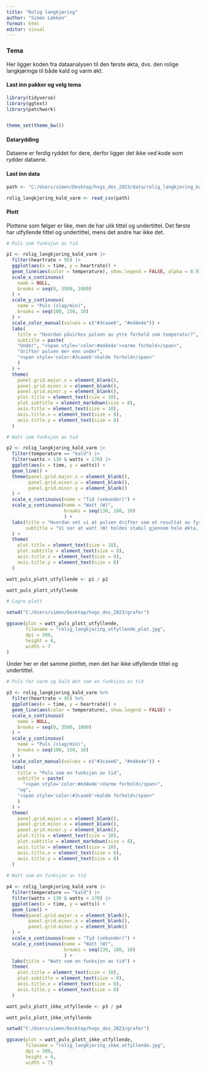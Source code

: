 ```yaml
---
title: "Rolig langkjøring"
author: "Simen Løkken"
format: html
editor: visual
---
```


### Tema

Her ligger koden fra dataanalysen til den første økta, dvs. den rolige langkjøringa til både kald og varm økt.

#### Last inn pakker og velg tema

```r

library(tidyverse)
library(ggtext)
library(patchwork)


theme_set(theme_bw())
```

#### Datarydding

Dataene er ferdig ryddet for dere, derfor ligger det ikke ved kode som rydder dataene.

#### Last inn data

```r

path <- "C:/Users/simen/Desktop/hvgs_des_2023/data/rolig_langkjoring_kald_varm.csv"

rolig_langkjoring_kald_varm <- read_csv(path)
```

#### Plott

Plottene som følger er like, men de har ulik tittel og undertittel. Det første har utfyllende tittel og undertittel, mens det andre har ikke det.

```r

# Puls som funksjon av tid

p1 <- rolig_langkjoring_kald_varm |> 
  filter(heartrate > 95) |> 
  ggplot(aes(x = time, y = heartrate)) +
  geom_line(aes(color = temperature), show.legend = FALSE, alpha = 0.9) +
  scale_x_continuous(
    name = NULL,
    breaks = seq(0, 3500, 1000)
  ) +
  scale_y_continuous(
    name = "Puls (slag/min)",
    breaks = seq(100, 150, 10)
  ) +
  scale_color_manual(values = c("#3caae6", "#ed4e4e")) +
  labs(
    title = "Hvordan påvirkes pulsen av ytre forhold som temperatur?",
    subtitle = paste(
    "Under", "<span style='color:#ed4e4e'>varme forhold</span>", 
    "drifter pulsen mer enn under", 
    "<span style='color:#3caae6'>kalde forhold</span>"
    )
  ) +
  theme(
    panel.grid.major.x = element_blank(),
    panel.grid.minor.x = element_blank(),
    panel.grid.minor.y = element_blank(),
    plot.title = element_text(size = 10),
    plot.subtitle = element_markdown(size = 8),
    axis.title = element_text(size = 10),
    axis.title.x = element_text(size = 8),
    axis.title.y = element_text(size = 8)
  )

# Watt som funksjon av tid

p2 <- rolig_langkjoring_kald_varm |> 
  filter(temperature == "kald") |> 
  filter(watts > 130 & watts < 170) |> 
  ggplot(aes(x = time, y = watts)) +
  geom_line() +
  theme(panel.grid.major.x = element_blank(),
        panel.grid.minor.x = element_blank(),
        panel.grid.minor.y = element_blank()
  ) +
  scale_x_continuous(name = "Tid (sekunder)") +
  scale_y_continuous(name = "Watt (W)",
                     breaks = seq(130, 180, 10)
                     ) +
  labs(title = "Hvordan vet vi at pulsen drifter som et resultat av fysiologi?",
       subtitle = "Vi ser at watt (W) holdes stabil gjennom hele økta, så vi kan konkludere med at pulsøkningen er fysiologisk og ikke fysisk"
  ) +
  theme(
    plot.title = element_text(size = 10),
    plot.subtitle = element_text(size = 8),
    axis.title.x = element_text(size = 8),
    axis.title.y = element_text(size = 8)
  )

watt_puls_plott_utfyllende <- p1 / p2

watt_puls_plott_utfyllende
```

```r

# Lagre plott

setwd("C:/Users/simen/Desktop/hvgs_des_2023/grafer")

ggsave(plot = watt_puls_plott_utfyllende,
       filename = "rolig_langkjoring_utfyllende_plot.jpg",
       dpi = 300,
       height = 4,
       width = 7
)
```

Under her er det samme plottet, men det har ikke utfyllende tittel og undertittel.

```r

# Puls for varm og kald økt som en funksjon av tid

p3 <- rolig_langkjoring_kald_varm %>%
  filter(heartrate > 95) %>%
  ggplot(aes(x = time, y = heartrate)) +
  geom_line(aes(color = temperature), show.legend = FALSE) +
  scale_x_continuous(
    name = NULL,
    breaks = seq(0, 3500, 1000)
  ) +
  scale_y_continuous(
    name = "Puls (slag/min)",
    breaks = seq(100, 150, 10)
  ) +
  scale_color_manual(values = c("#3caae6", "#ed4e4e")) +
  labs(
    title = "Puls som en funksjon av tid",
    subtitle = paste(
      "<span style='color:#ed4e4e'>Varme forhold</span>", 
    "og", 
    "<span style='color:#3caae6'>kalde forhold</span>"
    )
  ) +
  theme(
    panel.grid.major.x = element_blank(),
    panel.grid.minor.x = element_blank(),
    panel.grid.minor.y = element_blank(),
    plot.title = element_text(size = 10),
    plot.subtitle = element_markdown(size = 8),
    axis.title = element_text(size = 10),
    axis.title.x = element_text(size = 8),
    axis.title.y = element_text(size = 8)
  )
  
# Watt som en funksjon av tid

p4 <- rolig_langkjoring_kald_varm |> 
  filter(temperature == "kald") |> 
  filter(watts > 130 & watts < 170) |> 
  ggplot(aes(x = time, y = watts)) +
  geom_line() +
  theme(panel.grid.major.x = element_blank(),
        panel.grid.minor.x = element_blank(),
        panel.grid.minor.y = element_blank()
  ) +
  scale_x_continuous(name = "Tid (sekunder)") +
  scale_y_continuous(name = "Watt (W)",
                     breaks = seq(130, 180, 10)
                     ) +
  labs(title = "Watt som en funksjon av tid") +
  theme(
    plot.title = element_text(size = 10),
    plot.subtitle = element_text(size = 8),
    axis.title.x = element_text(size = 8),
    axis.title.y = element_text(size = 8)
  )

watt_puls_plott_ikke_utfyllende <- p3 / p4

watt_puls_plott_ikke_utfyllende
```

```r

setwd("C:/Users/simen/Desktop/hvgs_des_2023/grafer")

ggsave(plot = watt_puls_plott_ikke_utfyllende,
       filename = "rolig_langkjoring_ikke_utfyllende.jpg",
       dpi = 300,
       height = 4,
       width = 7)
```

